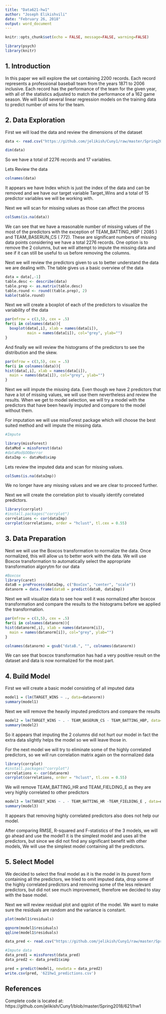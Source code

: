 ```yaml
---
title: "Data621-hw1"
author: "Joseph Elikishvili"
date: "February 26, 2018"
output: word_document
---
```


```r
knitr::opts_chunk$set(echo = FALSE, message=FALSE, warning=FALSE)

library(psych)
library(knitr)
```

## 1. Introduction

In this paper we will explore the set containing 2200 records. Each record represents a professional baseball team from the years 1871 to 2006 inclusive. Each record has the performance of the team for the given year, with all of the statistics adjusted to match the performance of a 162 game season. We will build several linear regression models on the training data to predict number of wins for the team.

## 2. Data Exploration

First we will load the data and review the dimensions of the dataset

```r
data <- read.csv("https://github.com/jelikish/Cuny1/raw/master/Spring2018/621/hw1/moneyball-training-data.csv", header = TRUE)

dim(data)
```
So we have a total of 2276 records and 17 variables.

Lets Review the data
```r
colnames(data)
```
It appears we have Index which is just the index of the data and can be removed and we have our target variable Target_Wins and a total of 15 predictor variables we will be working with.

Next we will scan for missing values as those can affect the process
```r
colSums(is.na(data))
```

We can see that we have a reasonable number of missing values of the most of the predictors with the exception of TEAM_BATTING_HBP ( 2085 ) and TEAM_BASERUN_CS ( 772).  These are significant numbers of missing data points considering we have a total 2276 records.  One option is to remove the 2 columns, but we will attempt to impute the missing data and see if it can still be useful to us before removing the columns.


Next we will review the predictors given to us to better understand the data we are dealing with.  The table gives us a basic overview of the data 
```r
data = data[,-1]
table.desc <- describe(data)
table.prep <- as.matrix(table.desc)
table.round <- round((table.prep), 2)
kable(table.round)
```

Next we will create a boxplot of each of the predictors to visualize the variability of the data

```r

par(mfrow = c(3,5), cex = .5)
for(i in colnames(data)){
  boxplot(data[,i], xlab = names(data[i]),
          main = names(data[i]), col="grey", ylab="")
}
```

And finally we will review the histograms of the predictors to see the distribution and the skew.

```r

par(mfrow = c(3,5), cex = .5)
for(i in colnames(data)){
hist(data[,i], xlab = names(data[i]),
  main = names(data[i]), col="grey", ylab="")
}

```


Next we will impute the missing data. Even though we have 2 predictors that have a lot of missing values, we will use them nevertheless and review the results. When we get to model selection, we will try a model with the predictors that have been heavily imputed and compare to the model without them.

For imputation we will use missForest package which will choose the best suited method and will impute the missing data.

```r
#Impute

library(missForest)
dataMod = missForest(data)
#dataMod$OOBerror
dataImp <- dataMod$ximp
```

Lets review the imputed data and scan for missing values.

```r
colSums(is.na(dataImp))
```

We no longer have any missing values and we are clear to proceed further.

Next we will create the correlation plot to visually identify correlated predictors.

```r
library(corrplot)
#install.packages("corrplot")
correlations <- cor(dataImp)
corrplot(correlations, order = "hclust", tl.cex = 0.55)
```

## 3. Data Preparation


Next we will use the Boxcos transformation to normalize the data. Once normalized, this will allow us to better work with the data.  We will use Boxcox transformation to automatically select the appropriate transformation algorytm for our data

```r
#Boxcox
library(caret)
dataB = preProcess(dataImp, c("BoxCox", "center", "scale"))
datanorm = data.frame(dataB = predict(dataB, dataImp))
```

Next we will visualize data to see how well it was normalized after boxcox transformation and compare the results to the histograms before we applied the transformation.

```r
par(mfrow = c(3,5), cex = .5)
for(i in colnames(datanorm)){
hist(datanorm[,i], xlab = names(datanorm[i]),
  main = names(datanorm[i]), col="grey", ylab="")
}

colnames(datanorm) = gsub("dataB.", "", colnames(datanorm))
```

We can see that boxcox transformation has had a very positive result on the dataset and data is now normalized for the most part.


## 4. Build Model

First we will create a basic model consisting of all imputed data

```r
model1 = (lm(TARGET_WINS ~ ., data=datanorm))
summary(model1)
```

Next we will remove the heavily imputed predictors and compare the results

```r
model2 = lm(TARGET_WINS ~ . - TEAM_BASERUN_CS - TEAM_BATTING_HBP, data=datanorm)
summary(model2)
```

So it appears that imputing the 2 columns did not hurt our model in fact the extra data slightly helps the model so we will leave those in.

For the next model we will try to eliminate some of the highly correlated predictors, so we will run correlation matrix again on the normalized data 

```r
library(corrplot)
#install.packages("corrplot")
correlations <- cor(datanorm)
corrplot(correlations, order = "hclust", tl.cex = 0.55)
```


We will remove TEAM_BATTING_HR and TEAM_FIELDING_E as they are very highly correlated to other predictors

```r
model3 = lm(TARGET_WINS ~ . - TEAM_BATTING_HR -TEAM_FIELDING_E , data=datanorm)
summary(model3)
```

It appears that removing highly correlated predictors also does not help our model.
 
After comparing RMSE, R-squared and F-statistics of the 3 models, we will go ahead and use the model1 it is the simplest model and uses all the predictors, but since we did not find any significant benefit with other models, We will use the simplest model containing all the predictors. 


## 5. Select Model

We decided to select the final model as it is the model in its purest form containing all the predictors, we tried to omit imputed data, drop some of the highly correlated predictors and removing some of the less relevant predictors, but did not see much improvement, therefore we decided to stay with the base model.

Next we will review residual plot and qqplot of the model. We want to make sure the residuals are random and the variance is constant.

```r
plot(model1$residuals)
```



```r
qqnorm(model1$residuals)
qqline(model1$residuals)
```



```r
data_pred <- read.csv("https://github.com/jelikish/Cuny1/raw/master/Spring2018/621/hw1/moneyball-evaluation-data.csv", header = TRUE)

#Impute data
data_pred1 = missForest(data_pred)
data_pred2 <- data_pred1$ximp

pred = predict(model1, newdata = data_pred2)
write.csv(pred, '621hw1_predictions.csv')
```

## References

Complete code is located at:
https://github.com/jelikish/Cuny1/blob/master/Spring2018/621/hw1
